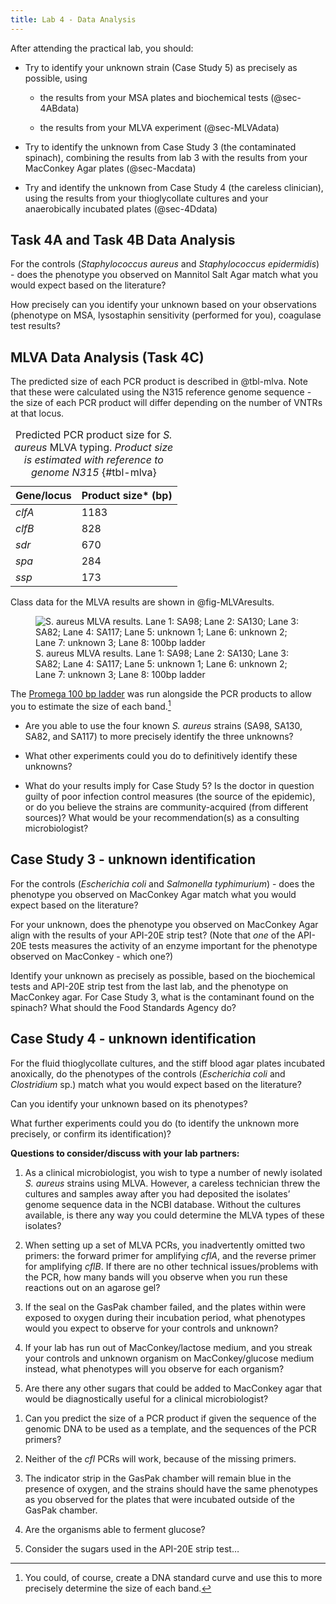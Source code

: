 ```yaml
---
title: Lab 4 - Data Analysis
---
```


::: {.todo title="Lab 4 - Data Analysis Tasks"}

After attending the practical lab, you should:

* Try to identify your unknown strain (Case Study 5) as precisely as possible, using

  * the results from your MSA plates and biochemical tests (@sec-4ABdata)

  * the results from your MLVA experiment (@sec-MLVAdata)

* Try to identify the unknown from Case Study 3 (the contaminated spinach), combining the results from lab 3 with the results from your MacConkey Agar plates (@sec-Macdata)

* Try and identify the unknown from Case Study 4 (the careless clinician), using the results from your thioglycollate cultures and your anaerobically incubated plates (@sec-4Ddata) 

:::

## Task 4A and Task 4B Data Analysis {#sec-4ABdata}

For the controls (<i>Staphylococcus aureus</i> and <i>Staphylococcus epidermidis</i>) - does the phenotype you observed on Mannitol Salt Agar match what you would expect based on the literature?

How precisely can you identify your unknown based on your observations (phenotype on MSA, lysostaphin sensitivity (performed for you), coagulase test results? 

## MLVA Data Analysis (Task 4C) {#sec-MLVAdata}

The predicted size of each PCR product is described in @tbl-mlva. Note that these were calculated using the N315 reference genome sequence - the size of each PCR product will differ depending on the number of VNTRs at that locus. 

| Gene/locus | Product size* (bp) |
|------------|---------------------|
| *clfA*     | 1183               |       
| *clfB*     | 828                |       
| *sdr*      | 670                |       
| *spa*      | 284                |       
| *ssp*      | 173                | 

: Predicted PCR product size for *S. aureus* MLVA typing. *Product size is estimated with reference to genome N315* {#tbl-mlva}


Class data for the MLVA results are shown in @fig-MLVAresults. 

![S. aureus MLVA results. Lane 1: SA98; Lane 2: SA130; Lane 3: SA82; Lane 4: SA117; Lane 5: unknown 1; Lane 6: unknown 2; Lane 7: unknown 3; Lane 8: 100bp ladder](images/MLVAresults.png){#fig-MLVAresults}

The <a href="https://www.promega.co.uk/products/cloning-and-dna-markers/dna-ladder-rna-ladder/100bp-dna-ladder/?catNum=G2101">Promega 100 bp ladder</a> was run alongside the PCR products to allow you to estimate the size of each band.^[You could, of course, create a DNA standard curve and use this to more precisely determine the size of each band.] 

* Are you able to use the four known <i>S. aureus</i> strains (SA98, SA130, SA82, and SA117) to more precisely identify the three unknowns?

* What other experiments could you do to definitively identify these unknowns?

* What do your results imply for Case Study 5? Is the doctor in question guilty of poor infection control measures (the source of the epidemic), or do you believe the strains are community-acquired (from different sources)? What would be your recommendation(s) as a consulting microbiologist?


## Case Study 3 - unknown identification {#sec-Macdata}

For the controls (<i>Escherichia coli</i> and <i>Salmonella typhimurium</i>) - does the phenotype you observed on MacConkey Agar match what you would expect based on the literature?

For your unknown, does the phenotype you observed on MacConkey Agar align with the results of your API-20E strip test? (Note that *one* of the API-20E tests measures the activity of an enzyme important for the phenotype observed on MacConkey - which one?)

Identify your unknown as precisely as possible, based on the biochemical tests and API-20E strip test from the last lab, and the phenotype on MacConkey agar. For Case Study 3, what is the contaminant found on the spinach? What should the Food Standards Agency do?

## Case Study 4 - unknown identification {#sec-4Ddata}

For the fluid thioglycollate cultures, and the stiff blood agar plates incubated anoxically, do the phenotypes of the controls (<i>Escherichia coli</i> and <i>Clostridium</i> sp.) match what you would expect based on the literature?

Can you identify your unknown based on its phenotypes? 

What further experiments could you do (to identify the unknown more precisely, or confirm its identification)?

::: {#discussion-streak .discussion title="Lab 4 Discussion Questions"}

**Questions to consider/discuss with your lab partners:**

1. As a clinical microbiologist, you wish to type a number of newly isolated <i>S. aureus</i> strains using MLVA. However, a careless technician threw the cultures and samples away after you had deposited the isolates' genome sequence data in the NCBI database. Without the cultures available, is there any way you could determine the MLVA types of these isolates?

2. When setting up a set of MLVA PCRs, you inadvertently omitted two primers: the forward primer for amplifying <i>cflA</i>, and the reverse primer for amplifying <i>cflB</i>. If there are no other technical issues/problems with the PCR, how many bands will you observe when you run these reactions out on an agarose gel?

3. If the seal on the GasPak chamber failed, and the plates within were exposed to oxygen during their incubation period, what phenotypes would you expect to observe for your controls and unknown?

4. If your lab has run out of MacConkey/lactose medium, and you streak your controls and unknown organism on MacConkey/glucose medium instead, what phenotypes will you observe for each organism?

5. Are there any other sugars that could be added to MacConkey agar that would be diagnostically useful for a clinical microbiologist?

:::

::: {.discussion-hints title="Hints - Lab 4 Discussion Questions" collapse="true"}

1. Can you predict the size of a PCR product if given the sequence of the genomic DNA to be used as a template, and the sequences of the PCR primers?

2. Neither of the <i>cfl</i> PCRs will work, because of the missing primers.

3. The indicator strip in the GasPak chamber will remain blue in the presence of oxygen, and the strains should have the same phenotypes as you observed for the plates that were incubated outside of the GasPak chamber.

4. Are the organisms able to ferment glucose?

5. Consider the sugars used in the API-20E strip test...

:::